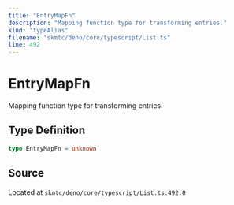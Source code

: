 ```yaml
---
title: "EntryMapFn"
description: "Mapping function type for transforming entries."
kind: "typeAlias"
filename: "skmtc/deno/core/typescript/List.ts"
line: 492
---
```


# EntryMapFn

Mapping function type for transforming entries.

## Type Definition

```typescript
type EntryMapFn = unknown
```

## Source

Located at `skmtc/deno/core/typescript/List.ts:492:0`
